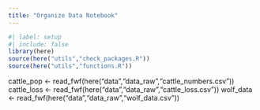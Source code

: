 ```yaml
---
title: "Organize Data Notebook"
---
```


```r
#| label: setup
#| include: false
library(here)
source(here("utils","check_packages.R"))
source(here("utils","functions.R"))
```

cattle_pop <- read_fwf(here("data","data_raw","cattle_numbers.csv"))
cattle_loss <- read_fwf(here("data","data_raw","cattle_loss.csv"))
wolf_data <- read_fwf(here("data","data_raw","wolf_data.csv"))

